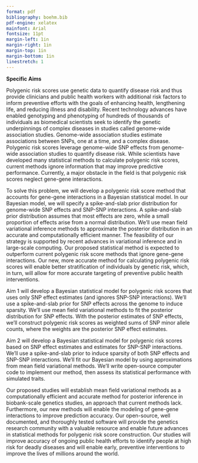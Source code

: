 ```yaml
---
format: pdf
bibliography: boehm.bib
pdf-engine: xelatex
mainfont: Arial
fontsize: 11pt
margin-left: 1in	
margin-right: 1in
margin-top: 1in
margin-bottom: 1in
linestretch: 1
---
```


**Specific Aims**

Polygenic risk scores use genetic data to quantify disease risk and thus 
provide clinicians and public health workers with additional risk factors to inform
preventive efforts with the goals of enhancing health, lengthening life, and 
reducing illness and disability.
Recent technology advances have enabled genotyping and phenotyping of hundreds of thousands of
individuals as biomedical scientists seek to identify the genetic underpinnings of 
complex diseases in studies called genome-wide association studies.
Genome-wide association studies estimate associations between SNPs, one at a time, and a 
complex disease. 
Polygenic risk scores leverage genome-wide SNP effects from genome-wide association studies to quantify disease 
risk. While scientists have developed 
many statistical methods to calculate polygenic risk scores, current methods 
ignore information that may improve predictive performance.
Currently, a major obstacle in the field is that polygenic risk scores neglect gene-gene interactions.

To solve this problem, we will develop a polygenic risk score method that accounts for gene-gene 
interactions in a Bayesian statistical model. In our Bayesian model, we will specify a spike-and-slab 
prior distribution for genome-wide SNP effects and SNP-SNP interactions. A spike-and-slab
prior distribution assumes that most effects are zero, while a small proportion  of effects arise from a normal
distribution. We'll use mean field variational inference methods to approximate the posterior distribution in 
an accurate and computationally efficient manner. The feasibility of our strategy is supported by 
recent advances in variational inference and in large-scale computing.
Our proposed statistical method is expected to outperform current polygenic risk score methods 
that ignore gene-gene interactions.
Our new, more accurate method for calculating polygenic risk scores will enable better
stratification of individuals by genetic risk, which, in turn, will allow for more accurate targeting 
of preventive public health interventions.

Aim 1 will develop a Bayesian statistical model for polygenic risk scores that uses 
only SNP effect estimates (and ignores SNP-SNP interactions). We'll use a spike-and-slab prior
for SNP effects across the genome to induce sparsity. We'll use mean field variational methods
to fit the posterior distribution for SNP effects. With the posterior estimates of 
SNP effects, we'll construct polygenic risk scores as weighted sums of SNP minor allele counts, 
where the weights are the posterior SNP effect estimates.

Aim 2 will develop a Bayesian statistical model for polygenic risk scores based on SNP effect estimates
and estimates for SNP-SNP interactions. We'll use a spike-and-slab prior to induce sparsity of both 
SNP effects and SNP-SNP interactions. We'll fit our Bayesian model by using approximations from 
mean field variational methods. We'll write open-source computer code to implement our method, then
assess its statistical performance with simulated traits.

Our proposed studies will establish mean field variational methods as a computationally efficient and 
accurate method for posterior inference in biobank-scale genetics studies, an approach that 
current methods lack. Furthermore, our new methods will enable the modeling of 
gene-gene interactions to improve prediction accuracy.
Our open-source, well documented, and thoroughly tested software will provide the 
genetics research community with a valuable 
resource and enable future advances in statistical methods for polygenic risk score construction.
Our studies will improve accuracy of ongoing public health efforts to identify people
at high risk for deadly diseases and will enable early, preventive interventions 
to improve the lives of millions around the world. 











